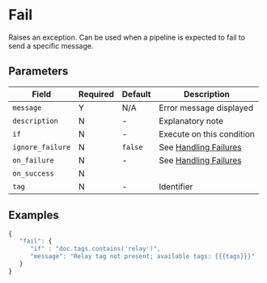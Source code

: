
# Fail

<Synopsis>
Raises an exception. Can be used when a pipeline is expected to fail to send a specific message.
</Synopsis>

## Parameters

|Field|Required|Default|Description|
|---|---|---|---|
|`message`|Y|N/A|Error message displayed|
|`description`|N|-|Explanatory note|
|`if`|N|-|Execute on this condition|
|`ignore_failure`|N|`false`|See [Handling Failures](../handling-failures.mdx)|
|`on_failure`|N|-|See [Handling Failures](../handling-failures.mdx)|
|`on_success`|N|||
|`tag`|N|-|Identifier|

## Examples

```js
{
   "fail": {
      "if" : "doc.tags.contains('relay')",
      "message": "Relay tag not present; available tags: {{{tags}}}"
   }
}
```
